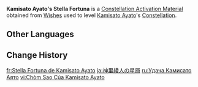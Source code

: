 {{Item Infobox
|id           = 001166
|image        = Item Stella Fortuna (5 Star).png
|type         = Constellation Activation Materials
|group        = Stella Fortuna
|quality      = 5
|description  = [[Kamisato Ayato]]'s Constellation Activation Material
|source1      = [[Wishes]]
}}
'''Kamisato Ayato's Stella Fortuna''' is a [[Constellation Activation Material]] obtained from [[Wishes]] used to level [[Kamisato Ayato]]'s [[Constellation]].

==Other Languages==
{{Other Languages|default_hidden=1
|en      = Kamisato Ayato's Stella Fortuna
|zhs     = 神里绫人的命星
|zhs_rm  = Shénlǐ Língrén de Mìngxīng
|zht     = 神里綾人的命星
|zht_rm  = Shénlǐ Língrén de Mìngxīng
|ja      = 神里綾人の星屑
|ja_rm   = Kamisato Ayato no Hoshikuzu
|ko      = 카미사토 아야토<->의 운명<->의 별
|es      = Stella Fortuna de Kamisato Ayato
|fr      = Stella Fortuna de Kamisato Ayato{{sic|.}}
|ru      = Удача Камисато Аято
|th      = ดวงดาวแห่งชีวิตของ Kamisato Ayato
|th_rm   = Duangdao haeng Chiwit khong Kamisato Ayato
|vi      = Chòm Sao Của Kamisato Ayato
|de      = Stella Fortuna von Kamisato Ayato
|id      = Kamisato Ayato's Stella Fortuna
|pt      = Stella Fortuna de Kamisato Ayato
|tr      = Kamisato Ayato'nun Yaşam Yıldızı
|it      = Stella Fortuna di Kamisato Ayato
}}

==Change History==
{{Change History|2.6}}

[[fr:Stella Fortuna de Kamisato Ayato]]
[[ja:神里綾人の星屑]]
[[ru:Удача Камисато Аято]]
[[vi:Chòm Sao Của Kamisato Ayato]]